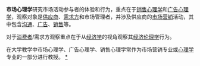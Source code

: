 '''市场心理学'''研究市场活动参与者的体验和行为，重点在于[[销售心理学|销售心理学]]和[[广告心理学|广告心理学]]，观察对象是[[供应商|供应商]]、[[需求方|需求方]]和市场管理者，并涉及供应商的[[市场营销|市场营销]]活动，其中包含[[沟通|沟通]]、[[广告|广告]]、[[销售|销售]]等。

对于[[消費者_(經濟)|消费者]]/需求方观察重点在于从[[经济学|经济学]]的视角观察其[[经济伦理学|经济伦理学]]行为。

在大学教学中市场心理学、广告心理学、销售心理学常作为市场营销专业或[[心理学|心理学]]专业的一部分进行教授。
{{Marketing-stub}}
[[category:市场心理学|*]]